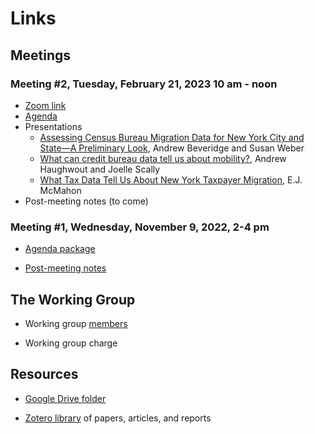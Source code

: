 # Links

## Meetings

### Meeting #2, Tuesday, February 21, 2023 10 am - noon

-   [Zoom link](https://us02web.zoom.us/j/83282374346)
-   [Agenda](https://drive.google.com/file/d/1iEc0YUWQCkWqizuN8smHAlaILf_G9oN_/view?usp=share_link)
-   Presentations
    -   [Assessing Census Bureau Migration Data for New York City and State—A Preliminary Look](https://drive.google.com/file/d/1iEyJ5PK7wrRNFitmcGWUr1sMX8cVATgU/view?usp=share_link), Andrew Beveridge and Susan Weber
    -   [What can credit bureau data tell us about mobility?](https://drive.google.com/file/d/1iGQfmoiNx1eWyJE_WM26dkO3b7L3VSbk/view?usp=share_link), Andrew Haughwout and Joelle Scally
    -   [What Tax Data Tell Us About New York Taxpayer Migration](https://drive.google.com/file/d/1iLNRxy0M-VJ0tWBlA7cmZjEdUVcuBbfm/view?usp=share_link), E.J. McMahon

-   Post-meeting notes (to come)


### Meeting #1, Wednesday, November 9, 2022, 2-4 pm

-   [Agenda package](https://drive.google.com/open?id=1eXjClThslLJcd50YuWBkdkuw_4DxlTGY&authuser=donboyd5%40gmail.com&usp=drive_fs)

<!-- -   Presentation by Karen Schlain and Seth Samelson: [Personal Income Tax Changes - Impact on NYC Resident Effective Tax Rates](https://drive.google.com/open?id=1fwRrZ2b_zj9tVzs9pWSpJHzwvh2Pf6DL&authuser=donboyd5%40gmail.com&usp=drive_fs) -->

-   [Post-meeting notes](https://drive.google.com/open?id=1GlW_uIkTPFDM569T2_FfRoTrU_NUvieV&authuser=donboyd5%40gmail.com&usp=drive_fs)

## The Working Group

-   Working group [members](https://drive.google.com/file/d/1eY7Xn6dscEDSO1_EOkR_J3BTO6e7OQV9/view?usp=sharing)

-   Working group charge

## Resources

-   [Google Drive folder](https://drive.google.com/drive/folders/1oCaLdrc-Gh4-VM8_fI6idmrOuT9AnMNe?usp=sharing)

-   [Zotero library](https://www.zotero.org/groups/4826170/cbc_migration_working_group/library) of papers, articles, and reports

